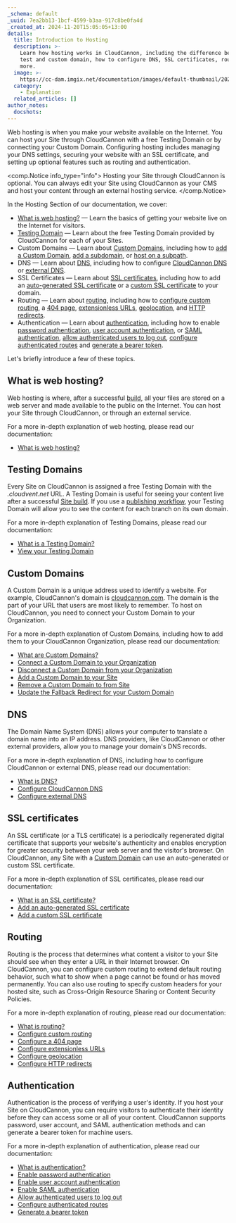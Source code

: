 ```yaml
---
_schema: default
_uuid: 7ea2bb13-1bcf-4599-b3aa-917c8be0fa4d
_created_at: 2024-11-20T15:05:05+13:00
details:
  title: Introduction to Hosting
  description: >-
    Learn how hosting works in CloudCannon, including the difference between a
    test and custom domain, how to configure DNS, SSL certificates, routing, and
    more.
  image: >-
    https://cc-dam.imgix.net/documentation/images/default-thumbnail/2023-Q4/CloudCannon-Documentation-Thumbnail.png
  category:
    - Explanation
  related_articles: []
author_notes:
  docshots:
---
```

Web hosting is when you make your website available on the Internet. You can host your Site through CloudCannon with a free Testing Domain or by connecting your Custom Domain. Configuring hosting includes managing your DNS settings, securing your website with an SSL certificate, and setting up optional features such as routing and authentication.

<comp.Notice info_type="info">
  Hosting your Site through CloudCannon is optional. You can always edit your Site using CloudCannon as your CMS and host your content through an external hosting service.
</comp.Notice>

In the Hosting Section of our documentation, we cover:

* [What is web hosting?](/documentation/articles/what-is-web-hosting/) — Learn the basics of getting your website live on the Internet for visitors.
* [Testing Domain](/documentation/articles/what-is-a-testing-domain/) — Learn about the free Testing Domain provided by CloudCannon for each of your Sites.
* Custom Domains — Learn about [Custom Domains](/documentation/developer-articles/what-is-a-custom-domain/), including how to [add a Custom Domain](/documentation/developer-articles/add-a-custom-domain-to-your-site/), [add a subdomain](/documentation/developer-articles/add-a-custom-domain-to-your-site/), or [host on a subpath](/documentation/developer-articles/add-a-custom-domain-to-your-site/).
* DNS — Learn about [DNS](/documentation/articles/what-is-dns/), including how to configure [CloudCannon DNS](/documentation/articles/configure-cloudcannon-dns/) or [external DNS](/documentation/articles/configure-external-dns/).
* SSL Certificates — Learn about [SSL certificates](/documentation/articles/what-is-an-ssl-certificate/), including how to add an [auto-generated SSL certificate](/documentation/articles/add-an-auto-generated-ssl-certificate/) or a [custom SSL certificate](/documentation/articles/add-a-custom-ssl-certificate/) to your domain.
* Routing — Learn about [routing](/documentation/articles/what-is-routing/), including how to [configure custom routing](/documentation/articles/what-is-routing/), a [404 page](/documentation/articles/configure-a-404-page/), [extensionless URLs](/documentation/articles/configure-extensionless-urls/), [geolocation](/documentation/articles/configure-geolocation/), and [HTTP redirects](/documentation/articles/configure-http-redirects/).
* Authentication — Learn about [authentication](/documentation/articles/what-is-authentication/), including how to enable [password authentication](/documentation/articles/enable-password-authentication/), [user account authentication](/documentation/articles/enable-user-account-authentication/), or [SAML authentication](/documentation/articles/enable-saml-authentication/), [allow authenticated users to log out](/documentation/articles/allow-authenticated-users-to-log-out/), [configure authenticated routes](/documentation/articles/configure-authenticated-routes/) and [generate a bearer token](/documentation/articles/generate-a-bearer-token/).

Let's briefly introduce a few of these topics.

## What is web hosting?

Web hosting is where, after a successful [build](/documentation/articles/what-is-a-site-build/), all your files are stored on a web server and made available to the public on the Internet. You can host your Site through CloudCannon, or through an external service.

For a more in-depth explanation of web hosting, please read our documentation:

* [What is web hosting?](/documentation/articles/what-is-web-hosting/)

## Testing Domains

Every Site on CloudCannon is assigned a free Testing Domain with the *.cloudvent.net* URL.  A Testing Domain is useful for seeing your content live after a successful [Site build](/documentation/articles/what-is-a-site-build/). If you use a [publishing workflow](/documentation/guides/staging-workflow-guide/), your Testing Domain will allow you to see the content for each branch on its own domain.

For a more in-depth explanation of Testing Domains, please read our documentation:

* [What is a Testing Domain?](/documentation/articles/what-is-a-testing-domain/)
* [View your Testing Domain](/documentation/articles/view-your-testing-domain/)

## Custom Domains

A Custom Domain is a unique address used to identify a website. For example, CloudCannon's domain is [cloudcannon.com](https://cloudcannon.com/). The domain is the part of your URL that users are most likely to remember. To host on CloudCannon, you need to connect your Custom Domain to your Organization.

For a more in-depth explanation of Custom Domains, including how to add them to your CloudCannon Organization, please read our documentation:

* [What are Custom Domains?](/documentation/developer-articles/what-is-a-custom-domain/)
* [Connect a Custom Domain to your Organization](/documentation/developer-articles/connect-a-custom-domain-to-your-organization/)
* [Disconnect a Custom Domain from your Organization](/documentation/developer-articles/disconnect-a-custom-domain-from-your-organization/)
* [Add a Custom Domain to your Site](/documentation/developer-articles/add-a-custom-domain-to-your-site/)
* [Remove a Custom Domain to from Site](/documentation/developer-articles/remove-a-custom-domain-from-your-site/)
* [Update the Fallback Redirect for your Custom Domain](/documentation/developer-articles/update-the-fallback-redirect-for-your-custom-domain/)

## DNS

The Domain Name System (DNS) allows your computer to translate a domain name into an IP address. DNS providers, like CloudCannon or other external providers, allow you to manage your domain's DNS records.

For a more in-depth explanation of DNS, including how to configure CloudCannon or external DNS, please read our documentation:

* [What is DNS?](/documentation/articles/what-is-dns/)
* [Configure CloudCannon DNS](/documentation/articles/configure-cloudcannon-dns/)
* [Configure external DNS](/documentation/articles/configure-external-dns/)

## SSL certificates

An SSL certificate (or a TLS certificate) is a periodically regenerated digital certificate that supports your website's authenticity and enables encryption for greater security between your web server and the visitor's browser. On CloudCannon, any Site with a [Custom Domain](/documentation/developer-articles/what-is-a-custom-domain/) can use an auto-generated or custom SSL certificate.

For a more in-depth explanation of SSL certificates, please read our documentation:

* [What is an SSL certificate?](/documentation/articles/what-is-an-ssl-certificate/)
* [Add an auto-generated SSL certificate](/documentation/articles/add-an-auto-generated-ssl-certificate/)
* [Add a custom SSL certificate](/documentation/articles/add-a-custom-ssl-certificate/)

## Routing

Routing is the process that determines what content a visitor to your Site should see when they enter a URL in their Internet browser. On CloudCannon, you can configure custom routing to extend default routing behavior, such what to show when a page cannot be found or has moved permanently. You can also use routing to specify custom headers for your hosted site, such as Cross-Origin Resource Sharing or Content Security Policies.

For a more in-depth explanation of routing, please read our documentation:

* [What is routing?](/documentation/articles/what-is-routing/)
* [Configure custom routing](/documentation/articles/configure-custom-routing/)
* [Configure a 404 page](/documentation/articles/configure-a-404-page/)
* [Configure extensionless URLs](/documentation/articles/configure-extensionless-urls/)
* [Configure geolocation](/documentation/articles/configure-geolocation/)
* [Configure HTTP redirects](/documentation/articles/configure-http-redirects/)

## Authentication

Authentication is the process of verifying a user's identity. If you host your Site on CloudCannon, you can require visitors to authenticate their identity before they can access some or all of your content. CloudCannon supports password, user account, and SAML authentication methods and can generate a bearer token for machine users.

For a more in-depth explanation of authentication, please read our documentation:

* [What is authentication?](/documentation/articles/what-is-authentication/)
* [Enable password authentication](/documentation/articles/enable-password-authentication/)
* [Enable user account authentication](/documentation/articles/enable-user-account-authentication/)
* [Enable SAML authentication](/documentation/articles/enable-saml-authentication/)
* [Allow authenticated users to log out](/documentation/articles/allow-authenticated-users-to-log-out/)
* [Configure authenticated routes](/documentation/articles/configure-authenticated-routes/)
* [Generate a bearer token](/documentation/articles/generate-a-bearer-token/)